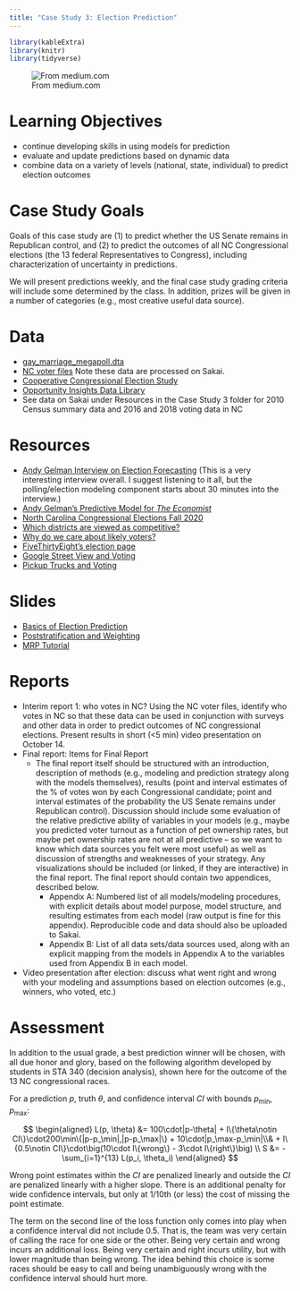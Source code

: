```yaml
---
title: "Case Study 3: Election Prediction"
---
```


```r
library(kableExtra)
library(knitr)
library(tidyverse)
```
![From medium.com](images/2020election.png)

# Learning Objectives

- continue developing skills in using models for prediction
- evaluate and update predictions based on dynamic data
- combine data on a variety of levels (national, state, individual) to predict election outcomes

# Case Study Goals
Goals of this case study are (1) to predict whether the US Senate remains in Republican control, and (2) to predict the outcomes of all NC Congressional elections (the 13 federal Representatives to Congress), including characterization of uncertainty in predictions.

We will present predictions weekly, and the final case study grading criteria will include some determined by the class. In addition, prizes will be given in a number of categories (e.g., most creative useful data source).

# Data

- [gay_marriage_megapoll.dta](decks/data/gay_marriage_megapoll.dta)
- [NC voter files](https://dl.ncsbe.gov/?prefix=data/) Note these data are processed on Sakai.
- [Cooperative Congressional Election Study](https://cces.gov.harvard.edu/pages/welcome-cooperative-congressional-election-study) 
- [Opportunity Insights Data Library](https://opportunityinsights.org/data/?geographic_level=0&topic=0&paper_id=0#resource-listing)
- See data on Sakai under Resources in the Case Study 3 folder for 2010 Census summary data and 2016 and 2018 voting data in NC

# Resources

- [Andy Gelman Interview on Election Forecasting](https://www.datacamp.com/community/blog/election-forecasting-polling) (This is a very interesting interview overall. I suggest listening to it all, but the polling/election modeling component starts about 30 minutes into the interview.)
- [Andy Gelman's Predictive Model for *The Economist*](https://projects.economist.com/us-2020-forecast/president/how-this-works)
- [North Carolina Congressional Elections Fall 2020](https://ballotpedia.org/United_States_House_of_Representatives_elections_in_North_Carolina,_2020)
- [Which districts are viewed as competitive?](https://ballotpedia.org/U.S._House_battlegrounds,_2020)
- [Why do we care about likely voters?](https://fivethirtyeight.com/features/registered-voter-polls-will-usually-overrate-democrats/)
- [FiveThirtyEight's election page]( https://fivethirtyeight.com/politics/elections/)
- [Google Street View and Voting](https://www.citylab.com/transportation/2017/12/google-street-view-data-demographics-cars-research/547436/)
- [Pickup Trucks and Voting](http://www.thedrive.com/news/16712/trump-supporting-towns-more-likely-to-be-filled-with-pickup-trucks-study-claims)

# Slides 
- [Basics of Election Prediction](decks/cs03_1.html)
- [Poststratification and Weighting](decks/cs03_2.html)
- [MRP Tutorial](decks/cs03_3.html)

# Reports

- Interim report 1: who votes in NC? Using the NC voter files, identify who votes in NC so that these data can be used in conjunction with surveys and other data in order to predict outcomes of NC congressional elections. Present results in short (<5 min) video presentation on October 14.
- Final report: Items for Final Report
  - The final report itself should be structured with an introduction, description of methods (e.g., modeling and prediction strategy along with the models themselves), results (point and interval estimates of the % of votes won by each Congressional candidate; point and interval estimates of the probability the US Senate remains under Republican control). Discussion should include some evaluation of the relative predictive ability of variables in your models (e.g., maybe you predicted voter turnout as a function of pet ownership rates, but maybe pet ownership rates are not at all predictive – so we want to know which data sources you felt were most useful) as well as discussion of strengths and weaknesses of your strategy. Any visualizations should be included (or linked, if they are interactive) in the final report. The final report should contain two appendices, described below.
    - Appendix A: Numbered list of all models/modeling procedures, with explicit details about model purpose, model structure, and resulting estimates from each model (raw output is fine for this appendix). Reproducible code and data should also be uploaded to Sakai.
    - Appendix B: List of all data sets/data sources used, along with an explicit mapping from the models in Appendix A to the variables used from Appendix B in each model.
- Video presentation after election: discuss what went right and wrong with your modeling and assumptions based on election outcomes (e.g., winners, who voted, etc.)

# Assessment

In addition to the usual grade, a best prediction winner will be chosen, with all due honor and glory, based on the following algorithm developed by students in STA 340 (decision analysis), shown here for the outcome of the 13 NC congressional races.

For a prediction $p$, truth $\theta$, and confidence interval $CI$ with bounds $p_\min, p_\max$:

$$
\begin{aligned}
L(p, \theta) &=
100\cdot|p-\theta| + I\{\theta\notin CI\}\cdot200\min\{|p-p_\min|,|p-p_\max|\} + 10\cdot|p_\max-p_\min|\\& + I\{0.5\notin CI\}\cdot\big(10\cdot I\{wrong\} - 3\cdot I\{right\}\big)  \\
S &= -\sum_{i=1}^{13} L(p_i, \theta_i)
\end{aligned}
$$

Wrong point estimates within the $CI$ are penalized linearly and outside the $CI$ are penalized linearly with a higher slope. There is an additional penalty for wide confidence intervals, but only at 1/10th (or less) the cost of missing the point estimate. 

The term on the second line of the loss function only comes into play when a confidence interval did not include 0.5. That is, the team was very certain of calling the race for one side or the other. Being very certain and wrong incurs an additional loss. Being very certain and right incurs utility, but with lower magnitude than being wrong. The idea behind this choice is some races should be easy to call and being unambiguously wrong with the confidence interval should hurt more.
                                                                                  